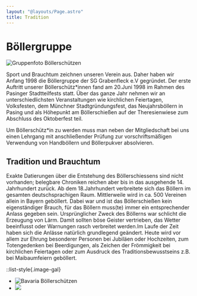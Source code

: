 ```yaml
---
layout: "@layouts/Page.astro"
title: Tradition
---
```


# Böllergruppe

![Gruppenfoto Böllerschützen](/images/uploads/tradition-boellerschuetzen.jpg "Gruppenfoto Böllerschützen")

Sport und Brauchtum zeichnen unseren Verein aus. Daher haben wir Anfang 1998 die Böllergruppe der SG Grabenfleck e.V gegründet. Der erste Auftritt unserer Böllerschütz\*innen fand am 20.Juni 1998 im Rahmen des Pasinger Stadtteilfests statt. Über das ganze Jahr nehmen wir an unterschiedlichsten Veranstaltungen wie kirchlichen Feiertagen, Volksfesten, dem Münchner Stadtgründungsfest, das Neujahrsböllern in Pasing und als Höhepunkt am Böllerschießen auf der Theresienwiese zum Abschluss des Oktoberfest teil.

Um Böllerschütz\*in zu werden muss man neben der Mitgliedschaft bei uns einen Lehrgang mit anschließender Prüfung zur vorschriftsmäßigen Verwendung von Handböllern und Böllerpukver absolvieren.

## Tradition und Brauchtum

Exakte Datierungen über die Entstehung des Böllerschiessens sind nicht vorhanden; belegbare Chroniken reichen aber bis in das ausgehende 14. Jahrhundert zurück. Ab dem 18.Jahrhundert verbreitete sich das Böllern im gesamten deutschsprachigen Raum. Mittlerweile wird in ca. 500 Vereinen allein in Bayern geböllert. Dabei war und ist das Böllerschießen kein eigenständiger Brauch, für das Böllern muss(te) immer ein entsprechender Anlass gegeben sein. Ursprünglicher Zweck des Böllerns war schlicht die Erzeugung von Lärm. Damit sollten böse Geister vertrieben, das Wetter beeinflusst oder Warnungen rasch verbreitet werden.Im Laufe der Zeit haben sich die Anlässe natürlich grundlegend geändert. Heute wird vor allem zur Ehrung besonderer Personen bei Jubiläen oder Hochzeiten, zum Totengedenken bei Beerdigungen, als Zeichen der Frömmigkeit bei kirchlichen Feiertagen oder zum Ausdruck des Traditionsbewusstseins z.B. bei Maibaumfeiern geböllert.

::list-style{.image-gal}

- ![Bavaria Böllerschützen](/images/uploads/tradition-bavaria.jpg "Bavaria Böllerschützen")
- ![](/images/uploads/tradition-pistole.jpg)
